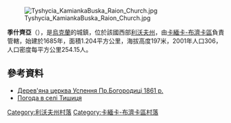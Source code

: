 {{no footnotes|time=2015-10-05T14:28:10+00:00}}
{{coord|50|15|20|N|24|21|54|E|scale:100000|display=title}}

[[Image:Tyshycia_KamiankaBuska_Raion_Church.jpg|thumb]]

'''季什齊亞'''（{{lang-uk|Тишиця}}），是[[烏克蘭|烏克蘭]]的城鎮，位於該國西部[[利沃夫州|利沃夫州]]，由[[卡緬卡-布濟卡區|卡緬卡-布濟卡區]]負責管轄，始建於1685年，面積1.204平方公里，海拔高度197米，2001年人口306，人口密度每平方公里254.15人。

==參考資料==
* [http://decerkva.org.ua/2kambuzT.html Дерев'яна церква Успення Пр.Богородиці 1861 р.]{{dead link|date=2017年12月 |bot=InternetArchiveBot |fix-attempted=yes }}
* [http://weather.in.ua/ua/l'vovskaja/26177 Погода в селі Тишиця]{{Wayback|url=http://weather.in.ua/ua/l'vovskaja/26177 |date=20160305070748 }}

[[Category:利沃夫州村落|Category:利沃夫州村落]]
[[Category:卡緬卡-布濟卡區村落|Category:卡緬卡-布濟卡區村落]]


{{Lviv-geo-stub}}
